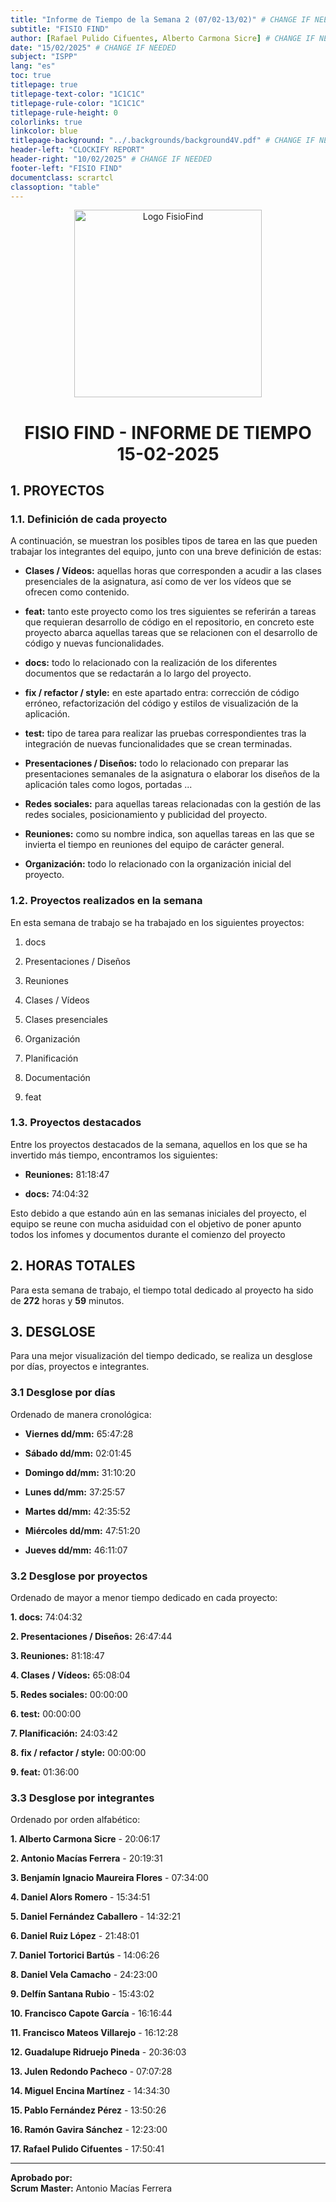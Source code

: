 ```yaml
---
title: "Informe de Tiempo de la Semana 2 (07/02-13/02)" # CHANGE IF NEEDED
subtitle: "FISIO FIND"
author: [Rafael Pulido Cifuentes, Alberto Carmona Sicre] # CHANGE IF NEEDED
date: "15/02/2025" # CHANGE IF NEEDED
subject: "ISPP"
lang: "es"
toc: true
titlepage: true
titlepage-text-color: "1C1C1C"
titlepage-rule-color: "1C1C1C"
titlepage-rule-height: 0
colorlinks: true
linkcolor: blue
titlepage-background: "../.backgrounds/background4V.pdf" # CHANGE IF NEEDED
header-left: "CLOCKIFY REPORT"
header-right: "10/02/2025" # CHANGE IF NEEDED
footer-left: "FISIO FIND"
documentclass: scrartcl
classoption: "table"
---
```


<!-- COMMENT THIS WHEN EXPORTING TO PDF -->

<p align="center">
  <img
    src="../../../.img/Logo_FisioFind_Verde_sin_fondo.PNG"
    alt="Logo FisioFind"
    width="300"
  />
</p>

<h1 align="center" style={{ fontSize: "30px", fontWeight: "bold" }}>
  FISIO FIND - INFORME DE TIEMPO 15-02-2025
</h1>

## 1. PROYECTOS

### 1.1. Definición de cada proyecto

A continuación, se muestran los posibles tipos de tarea en las que pueden trabajar los integrantes del equipo, junto con una breve definición de estas:

- **Clases / Vídeos:** aquellas horas que corresponden a acudir a las clases presenciales de la asignatura, así como de ver los vídeos que se ofrecen como contenido.

- **feat:** tanto este proyecto como los tres siguientes se referirán a tareas que requieran desarrollo de código en el repositorio, en concreto este proyecto abarca aquellas tareas que se relacionen con el desarrollo de código y nuevas funcionalidades.

- **docs:** todo lo relacionado con la realización de los diferentes documentos que se redactarán a lo largo del proyecto.

- **fix / refactor / style:** en este apartado entra: corrección de código erróneo, refactorización del código y estilos de visualización de la aplicación.

- **test:** tipo de tarea para realizar las pruebas correspondientes tras la integración de nuevas funcionalidades que se crean terminadas.

- **Presentaciones / Diseños:** todo lo relacionado con preparar las presentaciones semanales de la asignatura o elaborar los diseños de la aplicación tales como logos, portadas ...

- **Redes sociales:** para aquellas tareas relacionadas con la gestión de las redes sociales, posicionamiento y publicidad del proyecto.

- **Reuniones:** como su nombre indica, son aquellas tareas en las que se invierta el tiempo en reuniones del equipo de carácter general.

- **Organización:** todo lo relacionado con la organización inicial del proyecto.

### 1.2. Proyectos realizados en la semana

En esta semana de trabajo se ha trabajado en los siguientes proyectos:

1. docs

2. Presentaciones / Diseños

3. Reuniones

4. Clases / Vídeos

5. Clases presenciales

6. Organización

7. Planificación

8. Documentación

9. feat

### 1.3. Proyectos destacados

Entre los proyectos destacados de la semana, aquellos en los que se ha invertido más tiempo, encontramos los siguientes:

- **Reuniones:** 81:18:47

- **docs:** 74:04:32

Esto debido a que estando aún en las semanas iniciales del proyecto, el equipo se reune con mucha asiduidad con el objetivo de poner apunto todos los infomes y documentos durante el comienzo del proyecto

## 2. HORAS TOTALES

Para esta semana de trabajo, el tiempo total dedicado al proyecto ha sido de **272** horas y **59** minutos.

## 3. DESGLOSE

Para una mejor visualización del tiempo dedicado, se realiza un desglose por días, proyectos e integrantes.

### 3.1 Desglose por días

Ordenado de manera cronológica:

- **Viernes dd/mm:** 65:47:28

- **Sábado dd/mm:** 02:01:45

- **Domingo dd/mm:** 31:10:20

- **Lunes dd/mm:** 37:25:57

- **Martes dd/mm:** 42:35:52

- **Miércoles dd/mm:** 47:51:20

- **Jueves dd/mm:** 46:11:07

### 3.2 Desglose por proyectos

Ordenado de mayor a menor tiempo dedicado en cada proyecto:

**1. docs:** 74:04:32

**2. Presentaciones / Diseños:** 26:47:44

**3. Reuniones:** 81:18:47

**4. Clases / Vídeos:** 65:08:04

**5. Redes sociales:** 00:00:00

**6. test:** 00:00:00

**7. Planificación:** 24:03:42

**8. fix / refactor / style:** 00:00:00

**9. feat:** 01:36:00

### 3.3 Desglose por integrantes

Ordenado por orden alfabético:

**1. Alberto Carmona Sicre** - 20:06:17

**2. Antonio Macías Ferrera** - 20:19:31

**3. Benjamín Ignacio Maureira Flores** - 07:34:00

**4. Daniel Alors Romero** - 15:34:51

**5. Daniel Fernández Caballero** - 14:32:21

**6. Daniel Ruiz López** - 21:48:01

**7. Daniel Tortorici Bartús** - 14:06:26

**8. Daniel Vela Camacho** - 24:23:00

**9. Delfín Santana Rubio** - 15:43:02

**10. Francisco Capote García** - 16:16:44

**11. Francisco Mateos Villarejo** - 16:12:28

**12. Guadalupe Ridruejo Pineda** - 20:36:03

**13. Julen Redondo Pacheco** - 07:07:28

**14. Miguel Encina Martínez** - 14:34:30

**15. Pablo Fernández Pérez** - 13:50:26

**16. Ramón Gavira Sánchez** - 12:23:00

**17. Rafael Pulido Cifuentes** - 17:50:41

---

**Aprobado por:**  
**Scrum Master:** Antonio Macías Ferrera
